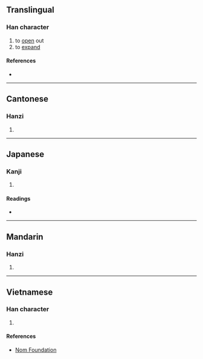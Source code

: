 {{character info}}
==Translingual==

===Han character===
{{Han char|rn=64|rad=手|as=06|sn=9|four=53014|canj=QJHP|ids=⿰扌宅}}

# to [[open]] out
# to [[expand]]

====References====
* {{Han ref|kx=0431.030|dkj=12060|hdz=31875.100|uh=6313|ud=25363|bh=CEE1|bd=52961}}

----

==Cantonese==

===Hanzi===
{{yue-hanzi|jyut=[[zaa1]]|y=ja1}}

# {{rfdef|yue|sort=手06}}

----

==Japanese==

===Kanji===
{{ja-kanji|grade=|rs=手06}}

# {{rfdef|ja|sort=手06}}

====Readings====
* {{ja-readings|on=[[た]] (ta)|kun=[[ひらく]] (hiraku)}}

----

==Mandarin==

===Hanzi===
{{cmn-hanzi|pin=[[zhā]] ([[zha1]])|wg=cha<sup>1</sup>}}

# {{rfdef|cmn|sort=手06}}

----

==Vietnamese==

===Han character===
{{vi-hantu|tra|rs=手06}}

# {{rfdef|vi|sort=手06}}

====References====
* [http://nomfoundation.org/common/nom_details.php?codepoint=6313 Nom Foundation]